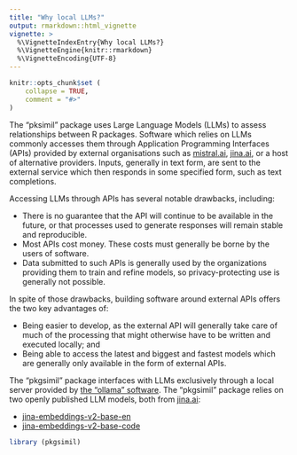 ```yaml
---
title: "Why local LLMs?"
output: rmarkdown::html_vignette
vignette: >
  %\VignetteIndexEntry{Why local LLMs?}
  %\VignetteEngine{knitr::rmarkdown}
  %\VignetteEncoding{UTF-8}
---
```


```r
knitr::opts_chunk$set (
    collapse = TRUE,
    comment = "#>"
)
```

The "pksimil" package uses Large Language Models (LLMs) to assess relationships
between R packages. Software which relies on LLMs commonly accesses them
through Application Programming Interfaces (APIs) provided by external
organisations such as [mistral.ai](https://mistral.ai),
[jina.ai](https://jina.ai), or a host of alternative providers.
Inputs, generally in text form, are sent to the external service which then
responds in some specified form, such as text completions.

Accessing LLMs through APIs has several notable drawbacks, including:

- There is no guarantee that the API will continue to be available in the
future, or that processes used to generate responses will remain stable and
reproducible.
- Most APIs cost money. These costs must generally be borne by the users of
software.
- Data submitted to such APIs is generally used by the organizations providing
them to train and refine models, so privacy-protecting use is generally not
possible.

In spite of those drawbacks, building software around external APIs offers the
two key advantages of:

- Being easier to develop, as the external API will generally take care of much
of the processing that might otherwise have to be written and executed locally;
and
- Being able to access the latest and biggest and fastest models which are
generally only available in the form of external APIs.

The "pkgsimil" package interfaces with LLMs exclusively through a local server
provided by [the "ollama" software](https://ollama.com). The "pkgsimil" package
relies on two openly published LLM models, both from
[jina.ai](https://jina.ai):

- [jina-embeddings-v2-base-en](https://huggingface.co/jinaai/jina-embeddings-v2-base-en)
- [jina-embeddings-v2-base-code](https://huggingface.co/jinaai/jina-embeddings-v2-base-code)

```r
library (pkgsimil)
```
